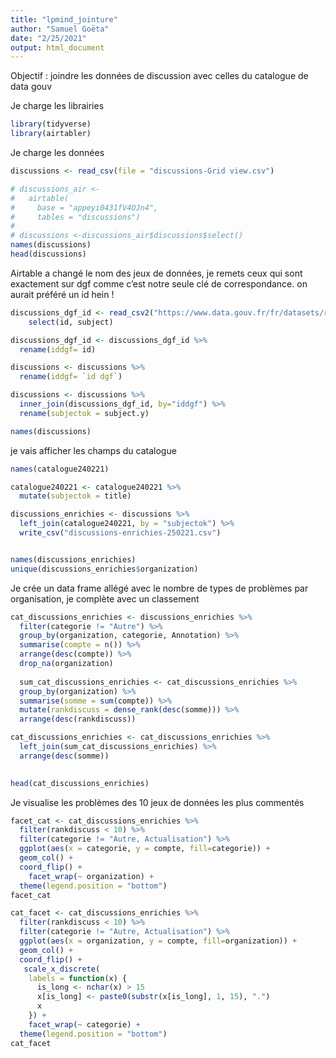 ```yaml
---
title: "lpmind_jointure"
author: "Samuel Goëta"
date: "2/25/2021"
output: html_document
---
```


Objectif : joindre les données de discussion avec celles du catalogue de data gouv

Je charge les librairies 
```r
library(tidyverse)
library(airtabler)
```


Je charge les données

```r

discussions <- read_csv(file = "discussions-Grid view.csv")

# discussions_air <- 
#   airtable(
#     base = "appeyi0431fV4OJn4", 
#     tables = "discussions")
# 
# discussions <-discussions_air$discussions$select()
names(discussions)
head(discussions)
```


Airtable a changé le nom des jeux de données, je remets ceux qui sont exactement sur dgf comme c'est notre seule clé de correspondance. on aurait préféré un id hein !
```r
discussions_dgf_id <- read_csv2("https://www.data.gouv.fr/fr/datasets/r/d77705e1-4ecd-461c-8c24-662d47c4c2f9") %>% 
    select(id, subject) 

discussions_dgf_id <- discussions_dgf_id %>% 
  rename(iddgf= id)

discussions <- discussions %>% 
  rename(iddgf= `id dgf`)

discussions <- discussions %>% 
  inner_join(discussions_dgf_id, by="iddgf") %>% 
  rename(subjectok = subject.y)

names(discussions)
```

je vais afficher les champs du catalogue
```r
names(catalogue240221)
```

```r

catalogue240221 <- catalogue240221 %>% 
  mutate(subjectok = title)

discussions_enrichies <- discussions %>% 
  left_join(catalogue240221, by = "subjectok") %>% 
  write_csv("discussions-enrichies-250221.csv")


names(discussions_enrichies)
unique(discussions_enrichies$organization)

```

Je crée un data frame allégé avec le nombre de types de problèmes par organisation, je complète avec un classement 

```r
cat_discussions_enrichies <- discussions_enrichies %>%
  filter(categorie != "Autre") %>% 
  group_by(organization, categorie, Annotation) %>% 
  summarise(compte = n()) %>% 
  arrange(desc(compte)) %>%
  drop_na(organization)
  
  sum_cat_discussions_enrichies <- cat_discussions_enrichies %>% 
  group_by(organization) %>% 
  summarise(somme = sum(compte)) %>% 
  mutate(rankdiscuss = dense_rank(desc(somme))) %>% 
  arrange(desc(rankdiscuss))

cat_discussions_enrichies <- cat_discussions_enrichies %>% 
  left_join(sum_cat_discussions_enrichies) %>%
  arrange(desc(somme))
  

head(cat_discussions_enrichies)
```

Je visualise les problèmes des 10 jeux de données les plus commentés

```r
facet_cat <- cat_discussions_enrichies %>% 
  filter(rankdiscuss < 10) %>% 
  filter(categorie != "Autre, Actualisation") %>% 
  ggplot(aes(x = categorie, y = compte, fill=categorie)) +
  geom_col() + 
  coord_flip() + 
    facet_wrap(~ organization) +
  theme(legend.position = "bottom") 
facet_cat

cat_facet <- cat_discussions_enrichies %>% 
  filter(rankdiscuss < 10) %>% 
  filter(categorie != "Autre, Actualisation") %>% 
  ggplot(aes(x = organization, y = compte, fill=organization)) +
  geom_col() + 
  coord_flip() + 
   scale_x_discrete(
    labels = function(x) {
      is_long <- nchar(x) > 15
      x[is_long] <- paste0(substr(x[is_long], 1, 15), ".")
      x
    }) +
    facet_wrap(~ categorie) +
  theme(legend.position = "bottom") 
cat_facet

  
```

